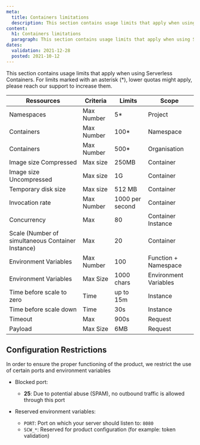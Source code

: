 ```yaml
---
meta:
  title: Containers limitations
  description: This section contains usage limits that apply when using Serverless Containers.
content:
  h1: Containers limitations
  paragraph: This section contains usage limits that apply when using Serverless Containers.
dates:
  validation: 2021-12-28
  posted: 2021-10-12
---
```


This section contains usage limits that apply when using Serverless Containers. For limits marked with an asterisk (*), lower quotas might apply, please reach our support to increase them.

| Ressources                                        | Criteria   | Limits          | Scope                 |
|---------------------------------------------------|------------|-----------------|-----------------------|
| Namespaces                                        | Max Number | 5*              | Project               |
| Containers                                        | Max Number | 100*            | Namespace             |
| Containers                                        | Max Number | 500*            | Organisation          |
| Image size Compressed                             | Max size   | 250MB           | Container             |
| Image size Uncompressed                           | Max size   | 1G              | Container             |
| Temporary disk size                               | Max size   | 512 MB          | Container             |
| Invocation rate                                   | Max Number | 1000 per second | Container             |
| Concurrency                                       | Max        | 80              | Container Instance    |
| Scale (Number of simultaneous Container Instance) | Max        | 20              | Container             |
| Environment Variables                             | Max Number | 100             | Function + Namespace  |
| Environment Variables                             | Max Size   | 1000 chars      | Environment Variables |
| Time before scale to zero                         | Time       | up to 15m       | Instance              |
| Time before scale down                            | Time       | 30s             | Instance              |
| Timeout                                           | Max        | 900s            | Request               |
| Payload                                           | Max Size   | 6MB             | Request               |

## Configuration Restrictions

In order to ensure the proper functioning of the product, we restrict the use of certain ports and environment variables

* Blocked port:
  * **25**: Due to potential abuse (SPAM), no outbound traffic is allowed through this port

* Reserved environment variables:
  * `PORT`: Port on which your server should listen to: `8080`
  * `SCW_*`: Reserved for product configuration (for example: token validation)
